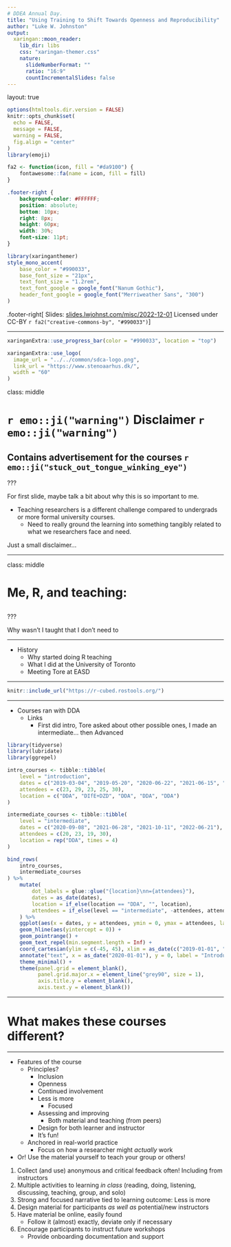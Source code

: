 ```yaml
---
# DDEA Annual Day.
title: "Using Training to Shift Towards Openness and Reproducibility"
author: "Luke W. Johnston"
output:
  xaringan::moon_reader:
    lib_dir: libs
    css: "xaringan-themer.css"
    nature:
      slideNumberFormat: ""
      ratio: "16:9"
      countIncrementalSlides: false
---
```


layout: true

```r
options(htmltools.dir.version = FALSE)
knitr::opts_chunk$set(
  echo = FALSE,
  message = FALSE,
  warning = FALSE,
  fig.align = "center"
)
library(emoji)

fa2 <- function(icon, fill = "#da9100") {
    fontawesome::fa(name = icon, fill = fill)
}
```

```css
.footer-right {
    background-color: #FFFFFF;
    position: absolute;
    bottom: 10px;
    right: 8px;
    height: 60px;
    width: 30%;
    font-size: 11pt;
}
```

```r
library(xaringanthemer)
style_mono_accent(
    base_color = "#990033",
    base_font_size = "21px",
    text_font_size = "1.2rem", 
    text_font_google = google_font("Nanum Gothic"),
    header_font_google = google_font("Merriweather Sans", "300")
)
```

<!-- TODO: convert this to functions? -->

.footer-right[
Slides: [slides.lwjohnst.com/misc/2022-12-01](https://slides.lwjohnst.com/misc/2022-12-01/)
Licensed under CC-BY `r fa2("creative-commons-by", "#990033")`
]

---

```r
xaringanExtra::use_progress_bar(color = "#990033", location = "top")
```

```r
xaringanExtra::use_logo(
  image_url = "../../common/sdca-logo.png",
  link_url = "https://www.stenoaarhus.dk/",
  width = "60"
)
```

class: middle

# `r emo::ji("warning")` Disclaimer `r emo::ji("warning")`

## Contains advertisement for the courses `r emo::ji("stuck_out_tongue_winking_eye")`

???

For first slide, maybe talk a bit about why this is so important to me.

- Teaching researchers is a different challenge compared to undergrads or more formal university courses.
    - Need to really ground the learning into something tangibly related to what we researchers face and need.

Just a small disclaimer...

---

class: middle

# Me, R, and teaching:

##

???

Why wasn't I taught that I don't need to 

---

- History
    - Why started doing R teaching
    - What I did at the University of Toronto
    - Meeting Tore at EASD

---

```r
knitr::include_url("https://r-cubed.rostools.org/")
```


---

- Courses ran with DDA
    - Links
        - First did intro, Tore asked about other possible ones, I made an intermediate... then Advanced

```r
library(tidyverse)
library(lubridate)
library(ggrepel)

intro_courses <- tibble::tibble(
    level = "introduction",
    dates = c("2019-03-04", "2019-05-20", "2020-06-22", "2021-06-15", "2022-03-01"),
    attendees = c(23, 29, 23, 25, 30),
    location = c("DDA", "DIfE+DZD", "DDA", "DDA", "DDA")
)

intermediate_courses <- tibble::tibble(
    level = "intermediate",
    dates = c("2020-09-08", "2021-06-28", "2021-10-11", "2022-06-21"),
    attendees = c(20, 23, 19, 30),
    location = rep("DDA", times = 4)
)

bind_rows(
    intro_courses,
    intermediate_courses
) %>% 
    mutate(
        dot_labels = glue::glue("{location}\nn={attendees}"),
        dates = as_date(dates),
        location = if_else(location == "DDA", "", location),
        attendees = if_else(level == "intermediate", -attendees, attendees)
    ) %>% 
    ggplot(aes(x = dates, y = attendees, ymin = 0, ymax = attendees, label = dot_labels)) +
    geom_hline(aes(yintercept = 0)) +
    geom_pointrange() +
    geom_text_repel(min.segment.length = Inf) +
    coord_cartesian(ylim = c(-45, 45), xlim = as_date(c("2019-01-01", "2022-12-01"))) +
    annotate("text", x = as_date("2020-01-01"), y = 0, label = "Introduction") +
    theme_minimal() +
    theme(panel.grid = element_blank(),
          panel.grid.major.x = element_line("grey90", size = 1),
          axis.title.y = element_blank(),
          axis.text.y = element_blank())
```


---

# What makes these courses different?

---

- Features of the course
    - Principles?
        - Inclusion
        - Openness
        - Continued involvement
        - Less is more
            - Focused
        - Assessing and improving
            - Both material and teaching (from peers)
        - Design for both learner and instructor
        - It's fun!
    - Anchored in real-world practice
        - Focus on how a researcher might *actually* work


- Or! Use the material yourself to teach your group or others!

1. Collect (and use) anonymous and critical feedback often! Including from instructors
2. Multiple activities to learning *in class* (reading, doing, listening,
discussing, teaching, group, and solo)
3. Strong and focused narrative tied to learning outcome: Less is more
1. Design material for participants *as well as* potential/new instructors 
1. Have material be online, easily found
    - Follow it (almost) exactly, deviate only if necessary
1. Encourage participants to instruct future workshops
    - Provide onboarding documentation and support



